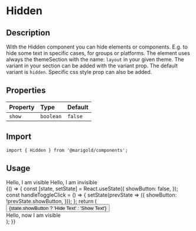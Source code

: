 
<Meta title="Components/Layout/Hidden" />

# Hidden

## Description

With the Hidden component you can hide elements or components. E.g. to hide some text in specific cases, for groups or platforms.
The element uses always the themeSection with the name: `layout` in your given theme. The variant in your section can be added with the variant prop. The default variant is `hidden`.
Specific css style prop can also be added.

## Properties

| Property | Type      | Default |
| :------- | :-------- | :------ |
| `show`   | `boolean` | `false` |

## Import

```tsx
import { Hidden } from '@marigold/components';
```

## Usage

<Preview>
  <Story name="HiddenText">
    <div>
      <Text>Hello, I am visible</Text>
      <Hidden>
        <Text>Hello, I am invisible</Text>
      </Hidden>
    </div>
  </Story>
</Preview>

<Preview>
  <Story name="HiddenButton">
    {() => {
      const [state, setState] = React.useState({
        showButton: false,
      });
      const handleToggleClick = () => {
        setState(prevState => ({
          showButton: !prevState.showButton,
        }));
      };
      return (
        <div>
          <Button variant="primary.small" onClick={handleToggleClick}>
            {state.showButton ? 'Hide Text' : 'Show Text'}
          </Button>
          <Hidden show={state.showButton}>
            <br />
            <Text>Hello, now I am visible</Text>
          </Hidden>
        </div>
      );
    }}
  </Story>
</Preview>
